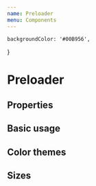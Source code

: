 ```yaml
---
name: Preloader
menu: Components
---
```



    backgroundColor: '#00B956',
}

# Preloader

## Properties

<PropsTable of={Preloader} />

## Basic usage

<Playground>
    <Preloader />
</Playground>

## Color themes

<Playground>
    <Preloader color="default" />
</Playground>

<Playground>
    <Preloader color="black" />
</Playground>

<Playground style={playgroundBackground}>
    <Preloader color="white" />
</Playground>

## Sizes

<Playground>
    <Preloader size="small" />
</Playground>

<Playground>
    <Preloader size="medium" />
</Playground>
